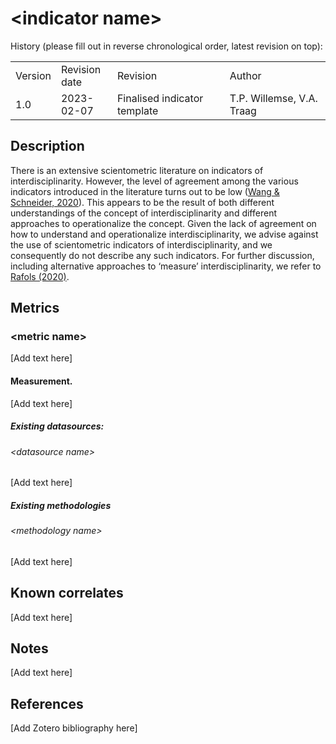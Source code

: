 # &lt;indicator name&gt; {#indicator-name .unnumbered}

History (please fill out in reverse chronological order, latest revision on top):

|         |               |                              |                           |
|---------|---------------|------------------------------|---------------------------|
| Version | Revision date | Revision                     | Author                    |
| 1.0     | 2023-02-07    | Finalised indicator template | T.P. Willemse, V.A. Traag |

## Description

There is an extensive scientometric literature on indicators of interdisciplinarity. However, the level of agreement among the various indicators introduced in the literature turns out to be low ([Wang & Schneider, 2020](https://doi.org/10.1162/qss_a_00011)). This appears to be the result of both different understandings of the concept of interdisciplinarity and different approaches to operationalize the concept. Given the lack of agreement on how to understand and operationalize interdisciplinarity, we advise against the use of scientometric indicators of interdisciplinarity, and we consequently do not describe any such indicators. For further discussion, including alternative approaches to 'measure' interdisciplinarity, we refer to [Rafols (2020)](https://www.leidenmadtrics.nl/articles/on-measuring-interdisciplinarity-from-indicators-to-indicating).

## Metrics

### &lt;metric name&gt;

\[Add text here\]

#### Measurement.

\[Add text here\]

##### Existing datasources:

###### &lt;datasource name&gt;

\[Add text here\]

##### Existing methodologies

###### &lt;methodology name&gt;

\[Add text here\]

## Known correlates

\[Add text here\]

## Notes

\[Add text here\]

## References

\[Add Zotero bibliography here\]
